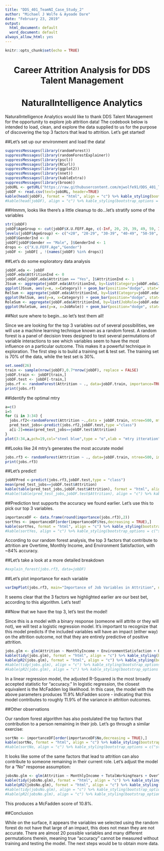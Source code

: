 ```yaml
---
title: "DDS_401_TeamNI_Case_Study_2"
author: "Michael J Wolfe & Ayoade Dare"
date: "February 23, 2019"
output:
  html_document: default
  word_document: default
always_allow_html: yes
---
```


```r
knitr::opts_chunk$set(echo = TRUE)
```
<center> <h1>Career Attrition Analysis for DDS Talent Management</h1> </center>
<center> <h1>NaturalIntelligence Analytics</h1> </center>

NaturalIntelligence Analytics would like to thank DDS Talent Management for the opportunity to explore job attrition data! The codebook below is intended to load, clean, and explore the data supplied to us for the purpose of discovering the top 3 factors that lead to attrition. Let's get started!

##Let's set up our environment and load the data!

```r
suppressMessages(library(randomForest))
suppressMessages(library(randomForestExplainer))
suppressMessages(library(pscl))
suppressMessages(library(RCurl))
suppressMessages(library(ggplot2))
suppressMessages(library(nnet))
suppressMessages(library(kableExtra))
suppressMessages(library(broom))
jobURL <- getURL("https://raw.githubusercontent.com/mjwolfe91/DDS_401_TeamNI_Case_Study2/master/Data/CaseStudy2-data.csv")
jobDF <- read.csv(text=jobURL, header=TRUE)
kable(head(jobDF), format = "html", align = "c") %>% kable_styling(bootstrap_options = c("striped", "hover"))
#kable(head(jobDF), align = "c") %>% kable_styling(bootstrap_options = c("striped", "hover"))
```

##Hmmm, looks like there's a little cleanup to do...let's stratify some of the variables

```r
str(jobDF)
jobDF$AgeGroup <- cut(jobDF$X.U.FEFF.Age, c(-Inf, 20, 29, 39, 49, 59, Inf))
levels(jobDF$AgeGroup) <- c("<20", "20-29", "30-39", "40-49", "50-59", "60+")
jobDF$GenderInd <- 0
jobDF[jobDF$Gender == "Male", ]$GenderInd <- 1
drops <- c("X.U.FEFF.Age","Gender")
jobDF <- jobDF[ , !(names(jobDF) %in% drops)]
```

##Let's do some exploratory data analysis

```r
jobDF.eda <- jobDF
jobDF.eda$AttritionInd <- 0
jobDF.eda[jobDF.eda$Attrition == "Yes", ]$AttritionInd <- 1
JSsum <- aggregate(jobDF.eda$AttritionInd, by=list(Category=jobDF.eda$JobSatisfaction), FUN=sum)
ggplot(JSsum, aes(y=x, x=Category)) + geom_bar(position="dodge", stat="identity", fill=c("steelblue")) + scale_x_continuous(name="Job Satisfaction Level") + scale_y_continuous(name="Number of Attritions", limits=c(0, 80)) + coord_flip()
RelSum <- aggregate(jobDF.eda$AttritionInd, by=list(Category=jobDF.eda$RelationshipSatisfaction), FUN=sum)
ggplot(RelSum, aes(y=x, x=Category)) + geom_bar(position="dodge", stat="identity", fill=c("forestgreen")) + scale_x_continuous(name="Relationship Satisfaction Level") + scale_y_continuous(name="Number of Attritions", limits=c(0, 80)) + coord_flip()
RoleSum <- aggregate(jobDF.eda$AttritionInd, by=list(JobRole=jobDF.eda$JobRole), FUN=sum)
ggplot(RoleSum, aes(y=x, x=JobRole)) + geom_bar(position="dodge", stat="identity", fill=c("orange")) + scale_y_continuous(name="Number of Attritions", limits=c(0, 80)) + coord_flip()
```

##Not sure where to begin...so let's test them all!

Since we are looking for the top 3 variables out of several possibilities, we will use a machine learning technique known as a random forest. A random forest is a panel of decision trees designed to test several permutations of variable interactions to see which variables seem to have the most influence on a particular outcome. This makes it a powerful technique in exploration. The first step is to build a training set & test set. The training set is 70% of the data, while the test set is 30%.

```r
set.seed(26)
train <- sample(nrow(jobDF),0.7*nrow(jobDF), replace = FALSE)
jobDF.train <- jobDF[train,]
jobDF.test <- jobDF[-train,]
jobs.rf <- randomForest(Attrition ~ ., data=jobDF.train, importance=TRUE)
print(jobs.rf)
```

##Identify the optimal mtry

```r
a=c()
i=5
for (i in 3:34) {
  jobs.rf2<-randomForest(Attrition ~.,data = jobDF.train, ntree=500, mtry=i, importance=TRUE)
  pred_test_jobs<-predict(jobs.rf2,jobDF.test,type ="class")
  a[i-2]=mean(pred_test_jobs==jobDF.test$Attrition)
}
plot(3:34,a,pch=19,col="steel blue",type = "o",xlab = "mtry itteration", ylab = "Accuracy %",main = "Model optimization")
```

##Looks like 24 mtry's generates the most accurate model

```r
jobs.rf3 <- randomForest(Attrition ~ ., data=jobDF.train, ntree=500, importance=TRUE, mtry=24)
print(jobs.rf3)
```

##Let's predict!

```r
jobRFPred <-predict(jobs.rf3,jobDF.test,type = "class")
mean(pred_test_jobs==jobDF.test$Attrition)
kable(table(pred_test_jobs,jobDF.test$Attrition), format = "html", align = "c") %>% kable_styling(bootstrap_options = c("striped", "hover"))
#kable(table(pred_test_jobs,jobDF.test$Attrition), align = "c") %>% kable_styling(bootstrap_options = c("striped", "hover"))
```

##Prediction test supports the accuracy we found earlier. Let's use this to pick our top 3 variables.

```r
importanceDF <- data.frame(round(importance(jobs.rf3),2))
sortYes <- importanceDF[order(importanceDF$Yes,decreasing = TRUE),]
kable(sortYes, format = "html", align = "c") %>% kable_styling(bootstrap_options = c("striped", "hover"))
#kable(sortYes, align = "c") %>% kable_styling(bootstrap_options = c("striped", "hover"))
```

According to our random forest analysis, the top 3 factors that contribute to attrition are Overtime, Monthly Income, and Environment Satisfaction, with ~84% accuracy.

##Let's take a look at a more detailed breakdown

```r
#explain_forest(jobs.rf3, data=jobDF)
```

##Let's plot importance for each variable

```r
varImpPlot(jobs.rf3, main="Importance of Job Variables in Attrition", n.var=15)
```

It seems clear that the 3 factors we highlighted earlier are our best bet, according to this algorithm. Let's test!

##Now that we have the top 3, let's test the model!

Since this is a model with a binary response (someone will attrite or they will not), we will test a logistic regression model. It's important to recognize that this model predicts if the included variables will have an impact (either way) on the attrition outcome, not that they are entirely predictive of positive attrition.

```r
jobs.glm <- glm(Attrition ~ MonthlyIncome + EnvironmentSatisfaction + OverTime, data=jobDF, family=binomial(link='logit'))
kable(tidy(jobs.glm), format = "html", align = "c") %>% kable_styling(bootstrap_options = c("striped", "hover"))
kable(pR2(jobs.glm), format = "html", align = "c") %>% kable_styling(bootstrap_options = c("striped", "hover"))
#kable(tidy(jobs.glm), align = "c") %>% kable_styling(bootstrap_options = c("striped", "hover"))
#kable(pR2(jobs.glm), align = "c") %>% kable_styling(bootstrap_options = c("striped", "hover"))
```

In a linear regression model, the adjusted R-Squared is the most broadly accepted statistic for "accuracy." In logistic regression, the closest equivalent is the McFadden log likelihood. In this case, the model with the above parameters produces 11.9% McFadden score - indicating that this model contributes to roughly 11.9% of the variance in attrition outcomes.

##Other observations

Our random forest algorithm has also postulated the top factors that contribution to a person remaining in their job. Let's go through a similar exercise:

```r
sortNo <- importanceDF[order(importanceDF$No,decreasing = TRUE),]
kable(sortNo, format = "html", align = "c") %>% kable_styling(bootstrap_options = c("striped", "hover"))
#kable(sortNo, align = "c") %>% kable_styling(bootstrap_options = c("striped", "hover"))
```

It looks like some of the same factors that lead to attrition can also contribute to someone remaining in their current role. Let's adjust the model for a "No" response assumption:

```r
jobsNo.glm <- glm(Attrition ~ MonthlyIncome + TotalWorkingYears + OverTime, data=jobDF, family=binomial(link='logit'))
kable(tidy(jobsNo.glm), format = "html", align = "c") %>% kable_styling(bootstrap_options = c("striped", "hover"))
kable(pR2(jobsNo.glm), format = "html", align = "c") %>% kable_styling(bootstrap_options = c("striped", "hover"))
#kable(tidy(jobsNo.glm), align = "c") %>% kable_styling(bootstrap_options = c("striped", "hover"))
#kable(pR2(jobsNo.glm), align = "c") %>% kable_styling(bootstrap_options = c("striped", "hover"))
```

This produces a McFadden score of 10.8%.

##Conclusion

While on the surface, it appears the variables we selected using the random forest do not have that large of an impact, this does not mean they are not accurate. There are almost 20 possible variables and many different permutations therein, meaning true "accuracy" cannot be measured without training and testing the model. The next steps would be to obtain more data.